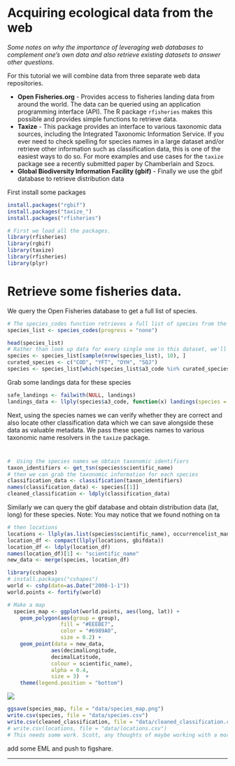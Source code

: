 
# Acquiring ecological data from the web 

*Some notes on why the importance of leveraging web databases to complement one's own data and also retrieve existing datasets to answer other questions.*

For this tutorial we will combine data from three separate web data repositories. 

* **Open Fisheries.org** - Provides access to fisheries landing data from around the world. The data can be queried using an application programming interface (API). The R package `rfisheries` makes this possible and provides simple functions to retrieve data.
* **Taxize** - This package provides an interface to various taxonomic data sources, including the Integrated Taxonomic Information Service. If you ever need to check spelling for species names in a large dataset and/or retrieve other information such as classification data, this is one of the easiest ways to do so. For more examples and use cases for the `taxize` package see a recently submitted paper by Chamberlain and Szocs. 
* **Global Biodiversity Information Facility (gbif)** - Finally we use the gbif database to retrieve distribution data


First install some packages

```r
install.packages("rgbif")
install.packages("taxize_")
install.packages("rfisheries")
```

```r
# First we load all the packages.
library(rfisheries)
library(rgbif)
library(taxize)
library(rfisheries)
library(plyr)
```
# Retrieve some fisheries data. 
We query the Open Fisheries database to get a full list of species. 
```r
# The species_codes function retrieves a full list of species from the Open Fisheries database
species_list <- species_codes(progress = "none")
```

```r
head(species_list)
# Rather than look up data for every single one in this dataset, we'll pick a random sample of 10
species <- species_list[sample(nrow(species_list), 10), ]
curated_species <- c("COD", "YFT", "OYH", "SQJ")
species <- species_list[which(species_list$a3_code %in% curated_species),]
```

Grab some landings data for these species


```r
safe_landings <- failwith(NULL, landings)
landings_data <- llply(species$a3_code, function(x) landings(species = x))
```

Next, using the species names we can verify whether they are correct and also locate other classification data which we can save alongside these data as valuable metadata. We pass these species names to various taxonomic name resolvers in the `taxize` package.

#
```r
#  Using the species names we obtain taxonomic identifiers
taxon_identifiers <- get_tsn(species$scientific_name)
# then we can grab the taxonomic information for each species
classification_data <- classification(taxon_identifiers)
names(classification_data) <- species[[1]]
cleaned_classification <- ldply(classification_data)
```
Similarly we can query the gbif database and obtain distribution data (lat, long) for these species.
Note: You may notice that we found nothing on ta


```r
# then locations
locations <- llply(as.list(species$scientific_name), occurrencelist_many, .progress = "none")
location_df <- compact(llply(locations, gbifdata))
location_df <- ldply(location_df)
names(location_df)[1] <- "scientific_name"
new_data <- merge(species, location_df)
```

```r
library(cshapes)
# install.packages("cshapes")
world <- cshp(date=as.Date("2008-1-1"))
world.points <- fortify(world)

# Make a map
  species_map <- ggplot(world.points, aes(long, lat)) + 
    geom_polygon(aes(group = group), 
                 fill = "#EEEBE7", 
                 color = "#6989A0", 
                 size = 0.2) +
    geom_point(data = new_data, 
              aes(decimalLongitude, 
              decimalLatitude, 
              colour = scientific_name), 
              alpha = 0.4, 
              size = 3)  +
    theme(legend.position = "bottom")
```

![](data/species_map.png)

```r
ggsave(species_map, file = "data/species_map.png")
write.csv(species, file = "data/species.csv")
write.csv(cleaned_classification, file = "data/cleaned_classification.csv")
# write.csv(locations, file = "data/locations.csv")
# This needs some work. Scott, any thoughts of maybe working with a more defined species list?
```


add some EML
and push to figshare.

---


